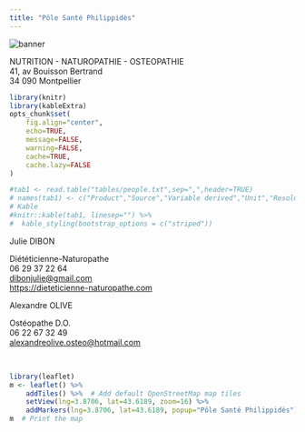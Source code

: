 ```yaml
---
title: "Pôle Santé Philippidès"
---
```


<img class="banner" src="images/Montpellier_banner.jpg" alt="banner">
<br>
<div class="intro">
NUTRITION - NATUROPATHIE - OSTEOPATHIE<br>
41, av Bouisson Bertrand<br>
34 090 Montpellier
</div>

```r
library(knitr)
library(kableExtra)
opts_chunk$set(
	fig.align="center",
	echo=TRUE,
	message=FALSE,
	warning=FALSE,
	cache=TRUE,
	cache.lazy=FALSE 
)
```

```r
#tab1 <- read.table("tables/people.txt",sep=",",header=TRUE)
# names(tab1) <- c("Product","Source","Variable derived","Unit","Resolution (m)")
# Kable
#knitr::kable(tab1, linesep="") %>%
#  kable_styling(bootstrap_options = c("striped"))
```

<div class="people_list">
<div class="people">
<div class="name">Julie DIBON</div>
<p>Diététicienne-Naturopathe<br>
06 29 37 22 64<br>
<a href="mailto:dibonjulie&commat;gmail&period;com">dibonjulie&commat;gmail&period;com</a><br>
<https://dieteticienne-naturopathe.com></p>
</div>
<div class="people">
<div class="name">Alexandre OLIVE</div>
<p>Ostéopathe D.O.<br>
06 22 67 32 49<br>
<a href="mailto:alexandreolive&period;osteo&commat;hotmail&period;com">alexandreolive&period;osteo&commat;hotmail&period;com</a></p>
</div>
</div>

<br>

```r
library(leaflet)
m <- leaflet() %>%
	addTiles() %>%  # Add default OpenStreetMap map tiles
	setView(lng=3.8706, lat=43.6189, zoom=16) %>%
	addMarkers(lng=3.8706, lat=43.6189, popup="Pôle Santé Philippidès")
m  # Print the map
```

